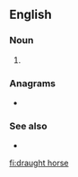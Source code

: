 ==English==

===Noun===
{{en-noun|head=[[draught]] [[horse]]}}

# {{standard spelling of|draft horse|lang=en|from=British spelling}}

===Anagrams===
* {{l|en|readthroughs}}

===See also===
* {{l|en|draught animal}}

[[fi:draught horse]]